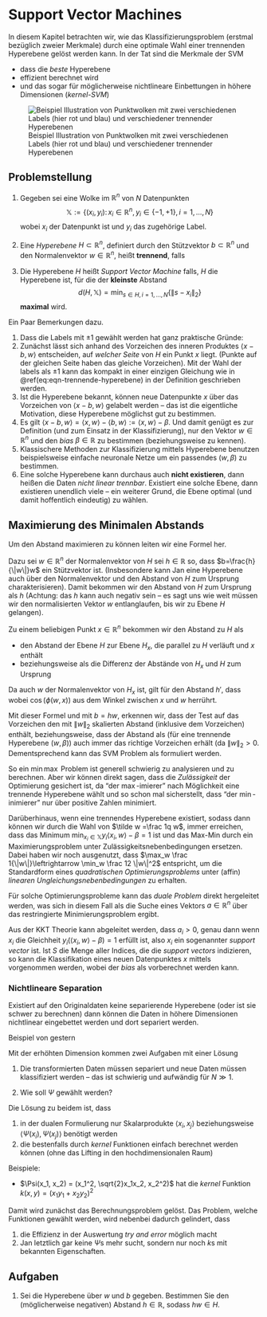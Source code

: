 # Support Vector Machines

\newcommand\ipro[2]{\bigl \langle #1, \, #2\bigr\rangle }

In diesem Kapitel betrachten wir, wie das Klassifizierungsproblem (erstmal
bez&uuml;glich zweier Merkmale) durch eine optimale Wahl einer trennenden
Hyperebene gel&ouml;st werden kann.
In der Tat sind die Merkmale der SVM

* dass die *beste* Hyperebene
* effizient berechnet wird
* und das sogar f&uuml;r m&ouml;glicherweise nichtlineare Einbettungen in
  h&ouml;here Dimensionen (*kernel-SVM*)

![Beispiel Illustration von Punktwolken mit zwei verschiedenen Labels (hier rot
und blau) und verschiedener trennender Hyperebenen](bilder/08_hyperebene-punkte-bsp.png)

## Problemstellung 

::: {.definition #def-svm-problem name="Problemstellung f&uuml;r die SVM"}
1. Gegeben sei eine Wolke im $\mathbb R^{n}$ von $N$ Datenpunkten $$\mathbb X :=
   \bigl \{(x_i,y_i)\colon x_i \in \mathbb R^{n}, \, y_i\in \{-1,+1\}, \,
   i=1,\dotsc, N\bigr \}$$ wobei $x_i$ der Datenpunkt ist und $y_i$ das
   zugeh&ouml;rige Label.

2. Eine *Hyperebene* $H\subset \mathbb R^{n}$, definiert durch den
   St&uuml;tzvektor $b\subset \mathbb R^{n}$ und den Normalenvektor $w\in
   \mathbb R^{n}$, hei&szlig;t **trennend**, falls 
   \begin{equation}(\#eq:eqn-trennende-hyperebene)
   y_i\ipro{x_i-b}{w} >0, \quad i=1,\dotsc,N
   \end{equation}

3. Die Hyperebene $H$ hei&szlig;t *Support Vector Machine* falls, $H$ die
   Hyperebene ist, f&uuml;r die der **kleinste** Abstand 
   $$d(H, \mathbb X) = \min_{s\in H, i=1, \dotsc, N}\{\|s-x_i\|_2\}$$
   **maximal** wird.

:::

Ein Paar Bemerkungen dazu.

1. Dass die Labels mit $\pm 1$ gew&auml;hlt werden hat ganz praktische
   Gr&uuml;nde:
2. Zun&auml;chst l&auml;sst sich anhand des Vorzeichen des inneren Produktes
   $\ipro{x-b}{w}$ entscheiden, auf *welcher Seite* von $H$ ein Punkt $x$ liegt.
   (Punkte auf der gleichen Seite haben das gleiche Vorzeichen). Mit der Wahl
   der labels als $\pm 1$ kann das kompakt in einer einzigen Gleichung wie 
   in \@ref(eq:eqn-trennende-hyperebene)
   in der Definition geschrieben werden.
3. Ist die Hyperebene bekannt, k&ouml;nnen neue Datenpunkte $x$ &uuml;ber das
   Vorzeichen von $\ipro{x-b}{w}$ gelabelt werden -- das ist die eigentliche
   Motivation, diese Hyperebene m&ouml;glichst gut zu bestimmen.
4. Es gilt $\ipro{x-b}{w}=\ipro{x}{w}-\ipro{b}{w}:=\ipro xw -\beta$. Und damit
   gen&uuml;gt es zur Definition (und zum Einsatz in der Klassifizierung), nur
   den Vektor $w\in \mathbb R^{n}$ und den *bias* $\beta \in \mathbb R^{}$ zu
   bestimmen (beziehungsweise zu kennen).
5. Klassischere Methoden zur Klassifizierung mittels Hyperebene benutzen
   beispielsweise einfache neuronale Netze um ein passendes $(w, \beta)$ zu bestimmen.
6. Eine solche Hyperebene kann durchaus auch **nicht existieren**, dann
   hei&szlig;en die Daten *nicht linear trennbar*. Existiert eine solche Ebene,
   dann existieren unendlich viele -- ein weiterer Grund, die Ebene optimal (und
   damit hoffentlich eindeutig) zu w&auml;hlen.

## Maximierung des Minimalen Abstands

Um den Abstand maximieren zu k&ouml;nnen leiten wir eine Formel her.

Dazu sei $w\in \mathbb R^{n}$ der Normalenvektor von $H$ sei $h\in \mathbb R^{}$
so, dass $b=\frac{h}{\|w\|}w$ ein St&uuml;tzvektor ist. (Insbesondere kann Jan eine
Hyperebene auch &uuml;ber den Normalenvektor und den Abstand von $H$ zum
Ursprung charakterisieren). Damit bekommen wir den Abstand von $H$ zum Ursprung
als $h$ (Achtung: das $h$ kann auch negativ sein -- es sagt uns wie weit
m&uuml;ssen wir den normalisierten Vektor $w$ entlanglaufen, bis wir zu Ebene
$H$ gelangen).

Zu einem beliebigen Punkt $x\in \mathbb R^{n}$ bekommen wir den Abstand zu $H$
als

* den Abstand der Ebene $H$ zur Ebene $H_x$, die parallel zu $H$ verl&auml;uft
  und $x$ enth&auml;lt
* beziehungsweise als die Differenz der Abst&auml;nde von $H_x$ und $H$ zum Ursprung

Da auch $w$ der Normalenvektor von $H_x$ ist, gilt f&uuml;r den Abstand $h'$,
dass
\begin{equation*}
h_x = \|x\|_2\cos(\phi(w,x))=\|x\|_2 \frac{\ipro wx }{\|w\|_2\|x\|_2} = \frac{\ipro
wx}{\|w\|_2}
\end{equation*}
wobei 
$\cos(\phi(w, x))$ 
aus dem Winkel zwischen $x$ und $w$ herr&uuml;hrt.

Mit dieser Formel und mit $b=hw$, erkennen wir, dass der Test auf das Vorzeichen
\begin{equation*}
\ipro{x-b}{w} = \ipro{x-\frac{h}{\|w\|_2} w}{w} = \ipro{x}{w} - h\|w\|_2
= \|w\|_2 (\frac{\ipro xw }{\|w\|_2} - h) = \|w\|_2(h_x - h)
\end{equation*}
den mit $\|w\|_2$ skalierten Abstand (inklusive dem Vorzeichen) enth&auml;lt,
beziehungsweise, dass der Abstand als
\begin{equation*}
y_i\frac{\ipro{x_i-b}{w}}{\|w\|_2} = y_i\frac{\ipro{x_i}{w}-\beta}{\|w\|_2}
\end{equation*}
(f&uuml;r eine trennende Hyperebene $(w, \beta)$) auch immer das richtige Vorzeichen erh&auml;lt (da $\|w\|_2>0$. Dementsprechend kann das SVM Problem als
\begin{equation*}
\max_{w\in \mathbb R^{n}, \, \beta \in \mathbb R^{}} \min_{x_i \in \mathbb X} y_i\frac{\ipro{x_i}{w}-\beta}{\|w\|_2}
\end{equation*}
formuliert werden.

So ein $\min \max$ Problem ist generell schwierig zu analysieren und zu
berechnen. Aber wir k&ouml;nnen direkt sagen, dass die *Zul&auml;ssigkeit* der Optimierung  gesichert
ist, da "der $\max$-imierer" nach M&ouml;glichkeit eine trennende Hyperebene
w&auml;hlt und so schon mal sicherstellt, dass "der $\min$-inimierer" nur
&uuml;ber positive Zahlen minimiert.

Dar&uuml;berhinaus, wenn eine trennendes Hyperebene existiert, sodass 
\begin{equation*}
y_i(\ipro{x_i}{w}-\beta) = y_i(\ipro{x_i}{w} -h \|w\|_2) \geq q > 0
\end{equation*}
dann k&ouml;nnen wir durch die Wahl von $\tilde w =\frac 1q w$, immer
erreichen, dass das Minimum $\min_{ x_i \in \mathbb X} y_i \ipro{x_i}{w}-\beta=1$ ist und das Max-Min durch ein Maximierungsproblem unter Zul&auml;ssigkeitsnebenbedingungen
\begin{equation*}
\min_{w,\beta} \frac 12 \|w\|_2^2, \quad{s.t.}\quad y_i(\ipro{x_i}{w}-\beta) \geq 0, \,
i=1,\dotsc, N
\end{equation*}
ersetzen. Dabei haben wir noch ausgenutzt, dass $\max_w \frac
1{\|w\|}\leftrightarrow \min_w \frac 12 \|w\|^2$ entspricht, um die Standardform
eines *quadratischen Optimierungsproblems* unter (affin) *linearen
Ungleichungsnebenbedingungen* zu erhalten.

F&uuml;r solche Optimierungsprobleme kann das *duale Problem* direkt hergeleitet
werden, was sich in diesem Fall als die Suche eines Vektors $a\in \mathbb R^{n}$
&uuml;ber das restringierte Minimierungsproblem
\begin{equation*}
\min_{a} \left(\frac 12 \sum_{i=1}^N\sum_{k=1}^Na_ia_k y_i y_k \ipro{x_i}{x_k} -
\sum_{i=1}^N a_i\right) \quad{s.t.}\quad a\geq0, \, \sum_{i=1}^Na_iy_i=0
\end{equation*}
ergibt. 

Aus der KKT Theorie kann abgeleitet werden, dass $a_i>0$, genau dann wenn $x_i$
die Gleichheit $y_i(\ipro{x_i}{w}-\beta)=1$ erf&uuml;llt ist, also $x_i$ ein
sogenannter *support vector* ist. Ist $S$ die Menge aller Indices, die die
*support vectors* indizieren, so kann die Klassifikation eines neuen
Datenpunktes $x$ mittels
\begin{equation*}
y(x) = \sum_{i\in S}a_iy_i\ipro{x}{x_i}+\gamma
\end{equation*}
vorgenommen werden, wobei der *bias* als
\begin{equation*}
\gamma = \sum_{i\in S}(y_i - \sum_{k\in S}a_ky_k\ipro{x_i}{x_k})
\end{equation*}
vorberechnet werden kann.

### Nichtlineare Separation

Existiert auf den Originaldaten keine separierende Hyperebene (oder ist sie schwer zu berechnen) dann
k&ouml;nnen die Daten in h&ouml;here Dimensionen nichtlinear eingebettet werden
und dort separiert werden.

\begin{equation*}
\Psi \colon \mathbb R^{n} \to \mathbb R^{M}
\end{equation*}

Beispiel von gestern
\begin{equation*}
\Psi\colon \mathbb R^{} \to \mathbb R^{2}\colon x \to \Psi(x) = (x, (x-2)^2)
\end{equation*}

Mit der erh&ouml;hten Dimension kommen zwei Aufgaben mit einer L&ouml;sung

1. Die transformierten Daten m&uuml;ssen separiert und neue Daten m&uuml;ssen
   klassifiziert werden -- das ist schwierig und aufw&auml;ndig f&uuml;r $N\gg
   1$.

2. Wie soll $\Psi$ gew&auml;hlt werden?

Die L&ouml;sung zu beidem ist, dass

1. in der dualen Formulierung nur Skalarprodukte $\ipro{x_i}{x_j}$
   beziehungsweise $\ipro{\Psi(x_i)}{\Psi(x_j)}$ ben&ouml;tigt werden
2. die bestenfalls durch *kernel* Funktionen einfach berechnet werden
   k&ouml;nnen (ohne das Lifting in den hochdimensionalen Raum)

Beispiele:

* $\Psi(x_1, x_2) = (x_1^2, \sqrt{2}x_1x_2, x_2^2)$ hat die *kernel* Funktion
  $k(x,y)=(x_1y_1+x_2y_2)^2$

Damit wird zun&auml;chst das Berechnungsproblem gel&ouml;st. Das Problem, welche
Funktionen gew&auml;hlt werden, wird nebenbei dadurch gelindert,
dass

1. die Effizienz in der Auswertung *try and error* m&ouml;glich macht
2. Jan letztlich gar keine $\Psi$s mehr sucht, sondern nur noch $k$s mit
   bekannten Eigenschaften.

## Aufgaben

1. Sei die Hyperebene &uuml;ber $w$ und $b$ gegeben. Bestimmen Sie den
   (m&ouml;glicherweise negativen) Abstand
   $h\in \mathbb R^{}$, sodass $hw\in H$.
